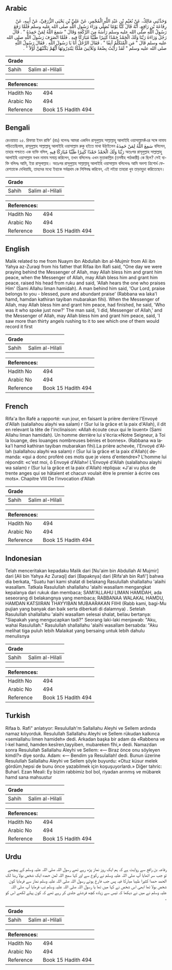 ## Arabic


<div dir="rtl" lang="ar" style={{fontSize:'larger',backgroundColor:'#f8f9fa',padding:20}}>
وَحَدَّثَنِي مَالِكٌ، عَنْ نُعَيْمِ بْنِ عَبْدِ اللَّهِ الْمُجْمِرِ، عَنْ عَلِيِّ بْنِ يَحْيَى الزُّرَقِيِّ، عَنْ أَبِيهِ، عَنْ رِفَاعَةَ بْنِ رَافِعٍ، أَنَّهُ قَالَ كُنَّا يَوْمًا نُصَلِّي وَرَاءَ رَسُولِ اللَّهِ صلى الله عليه وسلم فَلَمَّا رَفَعَ رَسُولُ اللَّهِ صلى الله عليه وسلم رَأْسَهُ مِنَ الرَّكْعَةِ وَقَالَ ‏"‏ سَمِعَ اللَّهُ لِمَنْ حَمِدَهُ ‏"‏ ‏.‏ قَالَ رَجُلٌ وَرَاءَهُ رَبَّنَا وَلَكَ الْحَمْدُ حَمْدًا كَثِيرًا طَيِّبًا مُبَارَكًا فِيهِ ‏.‏ فَلَمَّا انْصَرَفَ رَسُولُ اللَّهِ صلى الله عليه وسلم قَالَ ‏"‏ مَنِ الْمُتَكَلِّمُ آنِفًا ‏"‏ ‏.‏ فَقَالَ الرَّجُلُ أَنَا يَا رَسُولَ اللَّهِ ‏.‏ فَقَالَ رَسُولُ اللَّهِ صلى الله عليه وسلم ‏"‏ لَقَدْ رَأَيْتُ بِضْعَةً وَثَلاَثِينَ مَلَكًا يَبْتَدِرُونَهَا أَيُّهُمْ يَكْتُبُهُنَّ أَوَّلاً ‏"‏ ‏.‏
</div>
<div style={{backgroundColor:'#f8f9fa',padding:20, marginBottom: 10}}><table> <thead> <tr> <th>Grade</th> <th></th> </tr> </thead> <tbody> <tr><td>Sahih</td><td>Salim al-Hilali</td></tr></tbody></table><table> <thead> <tr> <th>References:</th> <th></th> </tr> </thead> <tbody><tr><td>Hadith No</td><td>494</td></tr><tr><td>Arabic No</td><td>494</td></tr><tr><td>Reference</td><td>Book 15 Hadith 494</td></tr></tbody></table></div>

## Bengali


<div dir="ltr" lang="bn" style={{fontSize:'larger',backgroundColor:'#f8f9fa',padding:20}}>
রেওয়ায়ত ২৫. রিফায়া ইবন রাফি' (রাঃ) বলেনঃ আমরা একদিন রাসূলুল্লাহ সাল্লাল্লাহু আলাইহি ওয়াসাল্লাম‡এর সঙ্গে নামায পড়িতেছিলাম, রাসূলুল্লাহ সাল্লাল্লাহু আলাইহি ওয়াসাল্লাম রুকু হইতে মাথা উঠাইলেন سَمِعَ اللَّهُ لِمَنْ حَمِدَهُ বলিলেন, তাহার পশ্চাতে এক ব্যক্তি বলিল, رَبَّنَا وَلَكَ الْحَمْدُ حَمْدًا كَثِيرًا طَيِّبًا مُبَارَكًا فِيهِ অতঃপর রাসূলুল্লাহ সাল্লাল্লাহু আলাইহি ওয়াসাল্লাম যখন নামায সমাপ্ত করিলেন, তখন বলিলেনঃ এখন মুতাকাল্লিম (তসবীহ পাঠকারী) কে ছিল? সেই ব্যক্তি বলিলঃ আমি, ইয়া রাসূলাল্লাহ। অতঃপর রাসূলুল্লাহ সাল্লাল্লাহু আলাইহি ওয়াসাল্লাম বলিলেনঃ আমি অবশ্য ত্ৰিশোর্ধ ফেরেশতাকে দেখিয়াছি, তাহদের মধ্যে ইহাকে সর্বপ্রথম কে লিপিবদ্ধ করিবেন, এই লইয়া তাহারা খুব তাড়াহুড়া করিতেছেন।
</div>
<div style={{backgroundColor:'#f8f9fa',padding:20, marginBottom: 10}}><table> <thead> <tr> <th>Grade</th> <th></th> </tr> </thead> <tbody> <tr><td>Sahih</td><td>Salim al-Hilali</td></tr></tbody></table><table> <thead> <tr> <th>References:</th> <th></th> </tr> </thead> <tbody><tr><td>Hadith No</td><td>494</td></tr><tr><td>Arabic No</td><td>494</td></tr><tr><td>Reference</td><td>Book 15 Hadith 494</td></tr></tbody></table></div>

## English


<div dir="ltr" lang="en" style={{fontSize:'larger',backgroundColor:'#f8f9fa',padding:20}}>
Malik related to me from Nuaym ibn Abdullah ibn al-Mujmir from AIi ibn Yahya az-Zuraqi from his father that Rifaa ibn Rafi said, "One day we were praying behind the Messenger of Allah, may Allah bless him and grant him peace, when the Messenger of Allah, may Allah bless him and grant him peace, raised his head from ruku and said, 'Allah hears the one who praises Him' (Sami Allahu liman hamidah). A man behind him said, 'Our Lord, praise belongs to you - blessed, pure and abundant praise' (Rabbana wa laka'l hamd, hamdan kathiran tayiban mubarakan fihi). When the Messenger of Allah, may Allah bless him and grant him peace, had finished, he said, 'Who was it who spoke just now?' The man said, 'I did, Messenger of Allah,' and the Messenger of Allah, may Allah bless him and grant him peace, said, 'I saw more than thirty angels rushing to it to see which one of them would record it first
</div>
<div style={{backgroundColor:'#f8f9fa',padding:20, marginBottom: 10}}><table> <thead> <tr> <th>Grade</th> <th></th> </tr> </thead> <tbody> <tr><td>Sahih</td><td>Salim al-Hilali</td></tr></tbody></table><table> <thead> <tr> <th>References:</th> <th></th> </tr> </thead> <tbody><tr><td>Hadith No</td><td>494</td></tr><tr><td>Arabic No</td><td>494</td></tr><tr><td>Reference</td><td>Book 15 Hadith 494</td></tr></tbody></table></div>

## French


<div dir="ltr" lang="fr" style={{fontSize:'larger',backgroundColor:'#f8f9fa',padding:20}}>
Rifa'a Ibn Rafé a rapporté: «un jour, en faisant la prière derrière l'Envoyé d'Allah (salallahou alayhi wa salam) r (Sur lui la grâce et la paix d'Allah), il dit en relevant la tête de l'inclinaison: «Allah écoute ceux qui le louent» (Sami Allahu liman hamidah). Un homme derrière lui s'écria:«Notre Seigneur, à Toi la louange, des louanges nombreuses bénies et bonnes». (Rabbana wa laka'l hamd kathiran tayiban mubarakan fihi).La prière achevée, l'Envoyé d'Allah (salallahou alayhi wa salam) r (Sur lui la grâce et la paix d'Allah)( demanda: «qui a donc proféré ces mots que je viens d'entendre»? L'homme lui répondit: «c'est moi, ô Envoyé d'Allah»! L'Envoyé d'Allah (salallahou alayhi wa salam) r (Sur lui la grâce et la paix d'Allah) répliqua: «J'ai vu plus de trente anges qui se hâtaient et chacun voulait être le premier à écrire ces mots». Chapitre VIII De l’invocation d'Allah
</div>
<div style={{backgroundColor:'#f8f9fa',padding:20, marginBottom: 10}}><table> <thead> <tr> <th>Grade</th> <th></th> </tr> </thead> <tbody> <tr><td>Sahih</td><td>Salim al-Hilali</td></tr></tbody></table><table> <thead> <tr> <th>References:</th> <th></th> </tr> </thead> <tbody><tr><td>Hadith No</td><td>494</td></tr><tr><td>Arabic No</td><td>494</td></tr><tr><td>Reference</td><td>Book 15 Hadith 494</td></tr></tbody></table></div>

## Indonesian


<div dir="ltr" lang="id" style={{fontSize:'larger',backgroundColor:'#f8f9fa',padding:20}}>
Telah menceritakan kepadaku Malik dari [Nu'aim bin Abdullah Al Mujmir] dari [Ali bin Yahya Az Zuraqi] dari [Bapaknya] dari [Rifa'ah bin Rafi'] bahwa dia berkata, "Suatu hari kami shalat di belakang Rasulullah shallallahu 'alaihi wasallam. Tatkala Rasulullah shallallahu 'alaihi wasallam mengangkat kepalanya dari rukuk dan membaca; SAMI'ALLAHU LIMAN HAMIDAH, ada seseorang di belakangnya yang membaca; RABBANAA WALAKAL HAMDU, HAMDAN KATSIIRAN THAYYIBAN MUBAARAKAN FIIHI (Rabb kami, bagi-Mu pujian yang banyak dan baik serta diberkati di dalamnya) . Setelah Rasulullah shallallahu 'alaihi wasallam selesai shalat, beliau bertanya: "Siapakah yang mengucapkan tadi?" Seorang laki-laki menjawab: "Aku, wahai Rasulullah." Rasulullah shallallahu 'alaihi wasallam bersabda: "Aku melihat tiga puluh lebih Malaikat yang bersaing untuk lebih dahulu menulisnya
</div>
<div style={{backgroundColor:'#f8f9fa',padding:20, marginBottom: 10}}><table> <thead> <tr> <th>Grade</th> <th></th> </tr> </thead> <tbody> <tr><td>Sahih</td><td>Salim al-Hilali</td></tr></tbody></table><table> <thead> <tr> <th>References:</th> <th></th> </tr> </thead> <tbody><tr><td>Hadith No</td><td>494</td></tr><tr><td>Arabic No</td><td>494</td></tr><tr><td>Reference</td><td>Book 15 Hadith 494</td></tr></tbody></table></div>

## Turkish


<div dir="ltr" lang="tr" style={{fontSize:'larger',backgroundColor:'#f8f9fa',padding:20}}>
Rifaa b. Rafi" anlatıyor: Resulullah'm Sallallahu Aleyhi ve Sellem ardında namaz kılıyorduk. Resulullah Sallallahu Aleyhi ve Sellem rükudan kalkınca «semiallahu limen hamideh» dedi. Arkadan başka bir adam da «Rabbena ve l-kel hamd, hamden kesîren,tayyiben, mubareken fîhi,» dedi. Namazdan sonra Resulullah Sallallahu Aleyhi ve Sellem: «— Biraz önce onu söyleyen kimdi?» diye sordu. Adam: «— Bendim ya Resuîallah! dedi. Bunun üzerine Resulullah Sallallahu Aleyhi ve Sellem şöyle buyurdu: «Otuz küsur melek gördüm,hepsi de bunu önce yazabilmek için koşuşuyorlardı.» Diğer tahric: Buharî. Ezan Meali: Ey bizim rabbimiz bol bol, riyadan arınmış ve mübarek hamd sana mahsustur
</div>
<div style={{backgroundColor:'#f8f9fa',padding:20, marginBottom: 10}}><table> <thead> <tr> <th>Grade</th> <th></th> </tr> </thead> <tbody> <tr><td>Sahih</td><td>Salim al-Hilali</td></tr></tbody></table><table> <thead> <tr> <th>References:</th> <th></th> </tr> </thead> <tbody><tr><td>Hadith No</td><td>494</td></tr><tr><td>Arabic No</td><td>494</td></tr><tr><td>Reference</td><td>Book 15 Hadith 494</td></tr></tbody></table></div>

## Urdu


<div dir="rtl" lang="ur" style={{fontSize:'larger',backgroundColor:'#f8f9fa',padding:20}}>
رفاعہ بن رافع سے روایت ہے کہ ہم ایک روز نماز پڑھ رہے تھے رسول اللہ صلی اللہ علیہ وسلم کے پیچھے تو جب سر اٹھایا آپ صلی اللہ علیہ وسلم نے رکوع سے اور کہا سمع اللہ لمن حمدہ ایک شخص بولا ربنا لک الحمد حمدا کثیرا طیبا مبارکا فیہ پس جب فارغ ہوئے رسول اللہ صلی اللہ علیہ وسلم نماز سے فرمایا کون شخص بولا تھا ابھی اس شخص نے کہا میں تھا یا رسول اللہ صلی اللہ علیہ وسلم تب فرمایا آپ صلی اللہ علیہ وسلم نے میں نے دیکھا کہ تیس سے زیادہ کچھ فرشتے جلدی کر رہے تھے کہ کون پہلے لکھے اس کو ۔
</div>
<div style={{backgroundColor:'#f8f9fa',padding:20, marginBottom: 10}}><table> <thead> <tr> <th>Grade</th> <th></th> </tr> </thead> <tbody> <tr><td>Sahih</td><td>Salim al-Hilali</td></tr></tbody></table><table> <thead> <tr> <th>References:</th> <th></th> </tr> </thead> <tbody><tr><td>Hadith No</td><td>494</td></tr><tr><td>Arabic No</td><td>494</td></tr><tr><td>Reference</td><td>Book 15 Hadith 494</td></tr></tbody></table></div>